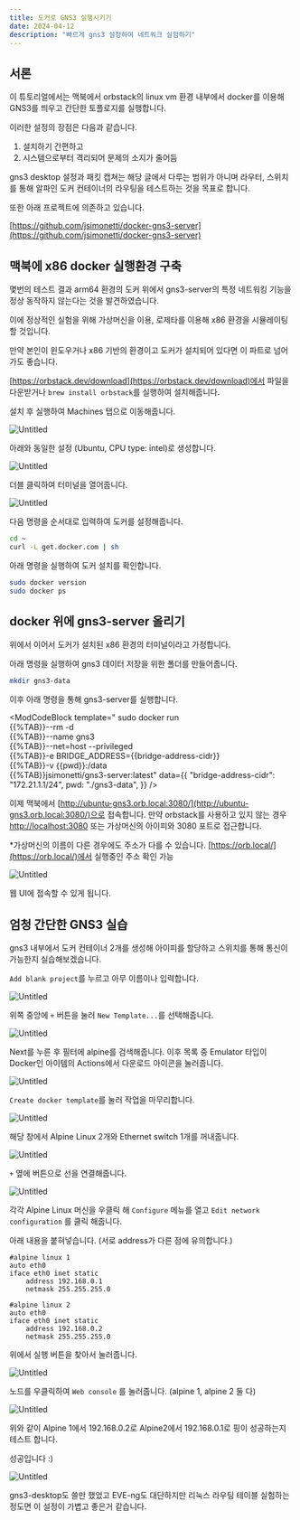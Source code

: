 ```yaml
---
title: 도커로 GNS3 실행시키기
date: 2024-04-12
description: "빠르게 gns3 설정하여 네트워크 실험하기"
---
```


## 서론

이 튜토리얼에서는 맥북에서 orbstack의 linux vm 환경 내부에서 docker를 이용해 GNS3를 띄우고 간단한 토플로지를 실행합니다.

이러한 설정의 장점은 다음과 같습니다.

1. 설치하기 간편하고
2. 시스템으로부터 격리되어 문제의 소지가 줄어듬

gns3 desktop 설정과 패킷 캡쳐는 해당 글에서 다루는 범위가 아니며 라우터, 스위치를 통해 알파인 도커 컨테이너의 라우팅을 테스트하는 것을 목표로 합니다.

또한 아래 프로젝트에 의존하고 있습니다.

[https://github.com/jsimonetti/docker-gns3-server](https://github.com/jsimonetti/docker-gns3-server)

## 맥북에 x86 docker 실행환경 구축

몇번의 테스트 결과 arm64 환경의 도커 위에서 gns3-server의 특정 네트워킹 기능을 정상 동작하지 않는다는 것을 발견하였습니다.

이에 정상적인 실험을 위해 가상머신을 이용, 로제타를 이용해 x86 환경을 시뮬레이팅 할 것입니다.

만약 본인이 윈도우거나 x86 기반의 환경이고 도커가 설치되어 있다면 이 파트로 넘어가도 좋습니다.

[https://orbstack.dev/download](https://orbstack.dev/download)에서 파일을 다운받거나 `brew install orbstack`를 실행하여 설치해줍니다.

설치 후 실행하여 Machines 탭으로 이동해줍니다.

![Untitled](images/Untitled.png)

아래와 동일한 설정 (Ubuntu, CPU type: intel)로 생성합니다.

![Untitled](images/Untitled-1.png)

더블 클릭하여 터미널을 열어줍니다.

![Untitled](images/Untitled-2.png)

다음 명령을 순서대로 입력하여 도커를 설정해줍니다.

```bash
cd ~
curl -L get.docker.com | sh
```

아래 명령을 실행하여 도커 설치를 확인합니다.

```bash
sudo docker version
sudo docker ps
```

## docker 위에 gns3-server 올리기

위에서 이어서 도커가 설치된 x86 환경의 터미널이라고 가정합니다.

아래 명령을 실행하여 gns3 데이터 저장을 위한 폴더를 만들어줍니다.

```bash
mkdir gns3-data
```

이후 아래 명령을 통해 gns3-server를 실행합니다.

<ModCodeBlock
  template="
    sudo docker run \
    {{%TAB}}--rm -d \
    {{%TAB}}--name gns3 \
    {{%TAB}}--net=host --privileged \
    {{%TAB}}-e BRIDGE_ADDRESS={{bridge-address-cidr}} \
    {{%TAB}}-v {{pwd}}:/data \
    {{%TAB}}jsimonetti/gns3-server:latest"
  data={{
    "bridge-address-cidr": "172.21.1.1/24",
    pwd: "./gns3-data",
  }}
/>

이제 맥북에서 [http://ubuntu-gns3.orb.local:3080/](http://ubuntu-gns3.orb.local:3080/)으로 접속합니다. 만약 orbstack를 사용하고 있지 않는 경우 [http://localhost:3080](http://localhost:3080) 또는 가상머신의 아이피와 3080 포트로 접근합니다.

\*가상머신의 이름이 다른 경우에도 주소가 다를 수 있습니다. [https://orb.local/](https://orb.local/)에서 실행중인 주소 확인 가능

![Untitled](images/Untitled-3.png)

웹 UI에 접속할 수 있게 됩니다.

## 엄청 간단한 GNS3 실습

gns3 내부에서 도커 컨테이너 2개를 생성해 아이피를 할당하고 스위치를 통해 통신이 가능한지 실습해보겠습니다.

`Add blank project`를 누르고 아무 이름이나 입력합니다.

![Untitled](images/Untitled-4.png)

위쪽 중앙에 `+` 버튼을 눌러 `New Template...`를 선택해줍니다.

![Untitled](images/Untitled-5.png)

Next를 누른 후 필터에 alpine를 검색해줍니다. 이후 목록 중 Emulator 타입이 Docker인 아이템의 Actions에서 다운로드 아이콘을 눌러줍니다.

![Untitled](images/Untitled-6.png)

`Create docker template`를 눌러 작업을 마무리합니다.

![Untitled](images/Untitled-7.png)

해당 창에서 Alpine Linux 2개와 Ethernet switch 1개를 꺼내줍니다.

![Untitled](images/Untitled-8.png)

`+` 옆에 버튼으로 선을 연결해줍니다.

![Untitled](images/Untitled-9.png)

각각 Alpine Linux 머신을 우클릭 해 `Configure` 메뉴를 열고 `Edit network configuration` 를 클릭 해줍니다.

아래 내용을 붙혀넣습니다. (서로 address가 다른 점에 유의합니다.)

```text
#alpine linux 1
auto eth0
iface eth0 inet static
	address 192.168.0.1
	netmask 255.255.255.0
```

```text
#alpine linux 2
auto eth0
iface eth0 inet static
	address 192.168.0.2
	netmask 255.255.255.0
```

위에서 실행 버튼을 찾아서 눌러줍니다.

![Untitled](images/Untitled-10.png)

노드를 우클릭하여 `Web console` 를 눌러줍니다. (alpine 1, alpine 2 둘 다)

![Untitled](images/Untitled-11.png)

위와 같이 Alpine 1에서 192.168.0.2로 Alpine2에서 192.168.0.1로 핑이 성공하는지 테스트 합니다.

성공입니다 :)

![Untitled](images/Untitled-12.png)

gns3-desktop도 쓸만 했었고 EVE-ng도 대단하지만 리눅스 라우팅 테이블 실험하는 정도면 이 설정이 가볍고 좋은거 같습니다.
